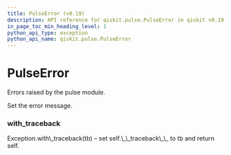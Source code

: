 ```yaml
---
title: PulseError (v0.19)
description: API reference for qiskit.pulse.PulseError in qiskit v0.19
in_page_toc_min_heading_level: 1
python_api_type: exception
python_api_name: qiskit.pulse.PulseError
---
```


# PulseError

<Class id="qiskit.pulse.PulseError" isDedicatedPage={true} github="https://github.com/qiskit/qiskit/tree/stable/0.14/qiskit/pulse/exceptions.py" signature="PulseError(*message)" modifiers="exception">
  Errors raised by the pulse module.

  Set the error message.

  ### with\_traceback

  <Function id="qiskit.pulse.PulseError.with_traceback" signature="with_traceback()">
    Exception.with\_traceback(tb) – set self.\_\_traceback\_\_ to tb and return self.
  </Function>
</Class>

